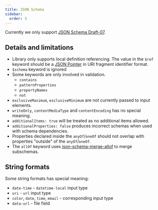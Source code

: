 ```yaml
---
title: JSON Schema
sidebar:
  order: 3
---
```


Currently we only support [JSON Schema Draft-07](https://json-schema.org/draft-07#draft-07).

## Details and limitations

- Library only supports local definition referencing. The value in the `$ref` keyword should be a [JSON Pointer](https://datatracker.ietf.org/doc/html/rfc6901) in URI fragment identifier format.
- `$schema` keyword is ignored
- Some keywords are only involved in validation.
  - `contains`
  - `patternProperties`
  - `propertyNames`
  - `not`
- `exclusiveMaximum`, `exclusiveMinimum` are not currently passed to input elements.
- `writeOnly`, `contentMediaType` and `contentEncoding` has no special meaning.
- `additionalItems: true` will be treated as no additional items allowed.
- `additionalProperties: false` produces incorrect schemas when used with schema dependencies.
- Properties declared inside the `anyOf`/`oneOf` should not overlap with properties "outside" of the `anyOf`/`oneOf`.
- The `allOf` keyword uses [json-schema-merge-allof](https://github.com/mokkabonna/json-schema-merge-allof) to merge subschemas.

## String formats

Some string formats has special meaning:

- `date-time` - `datetime-local` input type
- `uri` - `url` input type
- `color`, `date`, `time`, `email` - corresponding input type
- `data-url` - file field
